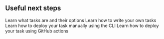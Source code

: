 ## Useful next steps

<CardGroup cols={2}>
  <Card title="Tasks overview" icon="diagram-subtask" href="/v3/tasks-overview">
    Learn what tasks are and their options
  </Card>
   <Card title="Writing tasks" icon="pen-nib" href="/v3/writing-tasks-introduction">
    Learn how to write your own tasks
  </Card>
  <Card title="Deploy using the CLI" icon="terminal" href="/v3/cli-deploy">
    Learn how to deploy your task manually using the CLI
  </Card>
   <Card title="Deploy using GitHub actions" icon="github" href="/v3/github-actions">
    Learn how to deploy your task using GitHub actions
  </Card>
</CardGroup>